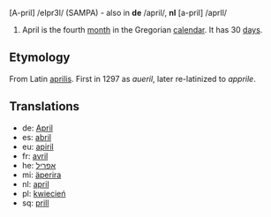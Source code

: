 [A-pril] /eIpr3l/ (SAMPA) - also in '''de''' /april/, '''nl''' [a-pril] /aprIl/

#April is the fourth [[month]] in the Gregorian [[calendar]]. It has 30 [[day]]s.

==Etymology==
From Latin [[aprilis]]. First in 1297 as ''aueril'', later re-latinized to ''apprile''.

==Translations==
*de: [[April]]
*es: [[abril]]
*eu: [[apiril]]
*fr: [[avril]]
*he: [[אפריל]]
*mi: [[äperira]]
*nl: [[april]]
*pl: [[kwiecień]]
*sq: [[prill]]